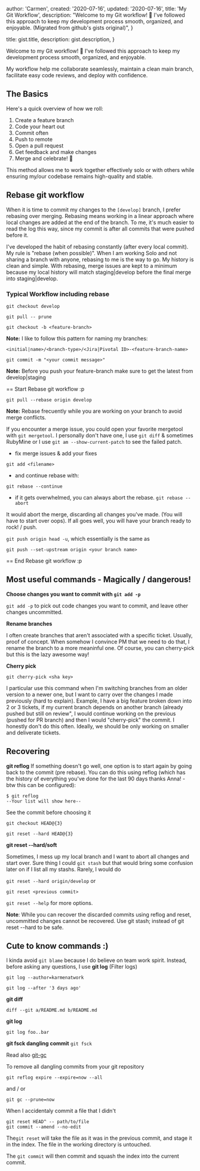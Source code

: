 
  author: 'Carmen',
  created: '2020-07-16',
  updated: '2020-07-16',
  title: 'My Git Workflow',
  description: "Welcome to my Git workflow! 🌟 I've followed this approach to keep my development process smooth, organized, and enjoyable. (Migrated from github's gists original)",
}

  title: gist.title,
  description: gist.description,
}



Welcome to my Git workflow! 🌟 I've followed this approach to keep my development process smooth, organized, and enjoyable. 

My workflow help me collaborate seamlessly, maintain a clean main branch, facilitate easy code reviews, and deploy with confidence. 
## The Basics
Here's a quick overview of how we roll:

1. Create a feature branch
2. Code your heart out
3. Commit often
4. Push to remote
5. Open a pull request
6. Get feedback and make changes
7. Merge and celebrate! 🎉

This method allows me to work together effectively solo or with others while ensuring my/our codebase remains high-quality and stable.

## Rebase git workflow

When it is time to commit my changes to the `[develop]` branch, I prefer rebasing over merging. Rebasing means working in a linear approach where local changes are added at the end of the branch. 
To me, it's much easier to read the log this way, since my commit is after all commits that were pushed before it.

I've developed the habit of rebasing constantly (after every local commit). My rule is "rebase (when possible)". When I am working Solo and not sharing a branch with anyone, rebasing to me is the way to go. My history is clean and simple.
With rebasing, merge issues are kept to a minimum because my local history will match staging|develop before the final merge into staging|develop.

### Typical Workflow including rebase

`git checkout develop`

`git pull -- prune`

`git checkout -b <feature-branch>`

**Note:** I like to follow this pattern for naming my branches:

`<initial|name>/<branch-type>/<Jira|Pivotal ID>-<feature-branch-name>`

`git commit -m "<your commit message>"`

**Note:** Before you push your feature-branch make sure to get the latest from develop|staging

== Start Rebase git workflow :p

`git pull --rebase origin develop`

**Note:** Rebase frecuently while you are working on your branch to avoid merge conflicts.

If you encounter a merge issue, you could open your favorite mergetool with `git mergetool`. 
I personally don't have one, I use `git diff` & sometimes RubyMine or I use `git am --show-current-patch` to see the failed patch.


- fix merge issues & add your fixes 

`git add <filename>`

- and continue rebase with:

`git rebase --continue`

- if it gets overwhelmed, you can always abort the rebase. 
`git rebase --abort`

It would abort the merge, discarding all changes you've made. (You will have to start over oops). If all goes well, you will have your branch ready to rock! / push. 

`git push origin head -u`, which essentially is the same as 

`git push --set-upstream origin <your branch name>`
 
 == End  Rebase git workflow :p

 ## Most useful commands - Magically / dangerous! 
**Choose changes you want to commit with `git add -p`**

`git add -p` to pick out code changes you want to commit, and leave other changes uncommitted. 

**Rename branches**

I often create branches that aren't associated with a specific ticket. Usually, proof of concept. 
When somehow I convince PM that we need to do that, I rename the branch to a more meaninful one. 
Of course, you can cherry-pick but this is the lazy awesome way! 

**Cherry pick**

`git cherry-pick <sha key>`

I particular use this command when I'm switching branches from an older version to a newer one, but I want to carry over the changes I made previously (hard to explain). 
Example, I have a big feature broken down into 2 or 3 tickets, if my current branch depends on another branch (already pushed but still on review", I would continue working on the previous (pushed for PR branch) and then I would "cherry-pick" the commit. 
I honestly don't do this often. Ideally, we should be only working on smaller and deliverate tickets.

## Recovering

**git reflog**
If something doesn't go well, one option is to start again by going back to the commit (pre rebase). You can do this using reflog (which has the history of everything you've done for the last 90 days thanks Anna! - btw this can be configured):

```
$ git reflog
--Your list will show here--
```
See the commit before choosing it
  
`git checkout HEAD@{3}`

`git reset --hard HEAD@{3}`


**git reset --hard/soft**

Sometimes, I mess up my local branch and I want to abort all changes and start over. Sure thing I could
`git stash` but that would bring some confusion later on if I list all my stashs. 
Rarely, I would do 

`git reset --hard origin/develop` or

`git reset <previous commit>` 

`git reset --help` for more options.

**Note**: While you can recover the discarded commits using reflog and reset, uncommitted changes cannot be
recovered. Use git stash; instead of git reset --hard to be safe.


## Cute to know commands :) 

I kinda avoid `git blame` because I do believe on team work spirit. Instead, before asking any questions,  I use 
**git log** (Filter logs)


`git log --author=karmenatwork`

`git log --after '3 days ago'`

**git diff**

`diff --git a/README.md b/README.md`


**git log**

`git log foo..bar`

**git fsck dangling commit** 
`git fsck`

Read also 
[git-gc](https://mirrors.edge.kernel.org/pub/software/scm/git/docs/git-gc.html)

To remove all dangling commits from your git repository

`git reflog expire --expire=now --all`

and / or

`git gc --prune=now`


When I accidentaly commit a file that I didn't 

```
git reset HEAD^ -- path/to/file
git commit --amend --no-edit
```

The`git reset` will take the file as it was in the previous commit, and stage it in the index. The file in the working directory is untouched.

The `git commit` will then commit and squash the index into the current commit.